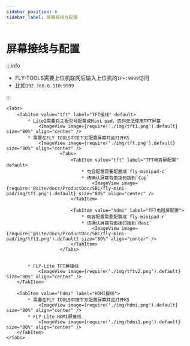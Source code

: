 ```yaml
---
sidebar_position: 6
sidebar_label: 屏幕接线与配置
---
```




# 屏幕接线与配置

:::info

* FLY-TOOLS需要上位机联网后输入上位机的`IP+:9999`访问
* 比如`192.168.6.110:9999`

:::

    <Tabs>
        <TabItem value="tft" label="TFT接线" default>
            * Lite2需要将主板型号配置成Mini pad，否则无法使用TFT屏幕
                <ImageView image={require('./img/tft1.png').default} size="80%" align="center" />
            * 需要在FLY TOOLS中按下方配置屏幕并且打开KS
                <ImageView image={require('./img/tft.png').default} size="80%" align="center" />
                        <Tabs>
                            <TabItem value="tft" label="TFT电容屏配置" default>
                                * 电容配置需要配置成`fly-minipad-c`
                                * 请确认屏幕背面拨码拨到`Cap`
                                    <ImageView image={require('@site/docs/ProductDoc/SBC/fly-mini-pad/img/tft.png').default} size="80%" align="center" />
                            </TabItem>

                            <TabItem value="hdmi" label="TFT电阻屏配置">
                                * 电容配置需要配置成`fly-minipad-r`
                                * 请确认屏幕背面拨码拨到`Resi`
                                    <ImageView image={require('@site/docs/ProductDoc/SBC/fly-mini-pad/img/tft1.png').default} size="80%" align="center" />
                            </TabItem>
                        </Tabs>


            * FLY-Lite TFT屏接线
                <ImageView image={require('./img/tftv2.png').default} size="80%" align="center" />
        </TabItem>

        <TabItem value="hdmi" label="HDMI接线">
            * 需要在FLY TOOLS中按下方配置屏幕并且打开KS
                <ImageView image={require('./img/hdmi.png').default} size="80%" align="center" />               
            * FLY-Lite HDMI屏接线
                <ImageView image={require('./img/hdmi1.png').default} size="80%" align="center" />
        </TabItem>
    </Tabs>
